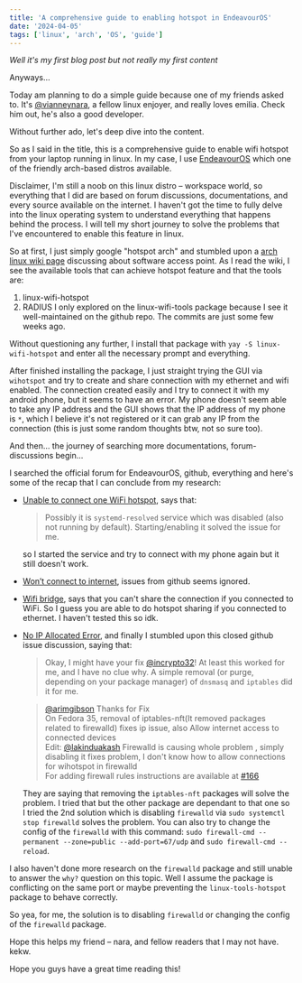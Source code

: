 ```yaml
---
title: 'A comprehensive guide to enabling hotspot in EndeavourOS'
date: '2024-04-05'
tags: ['linux', 'arch', 'OS', 'guide']
---
```


*Well it's my first blog post but not really my first content*

Anyways…

Today am planning to do a simple guide because one of my friends asked to. It's [@vianneynara](https://github.com/vianneynara), a fellow linux enjoyer, and really loves emilia. Check him out, he's also a good developer.

Without further ado, let's deep dive into the content.

So as I said in the title, this is a comprehensive guide to enable wifi hotspot from your laptop running in linux. In my case, I use [EndeavourOS](https://endeavouros.com/) which one of the friendly arch-based distros available.

Disclaimer, I'm still a noob on this linux distro – workspace world, so everything that I did are based on forum discussions, documentations, and every source available on the internet. I haven't got the time to fully delve into the linux operating system to understand everything that happens behind the process. I will tell my short journey to solve the problems that I've encountered to enable this feature in linux.

So at first, I just simply google "hotspot arch" and stumbled upon a [arch linux wiki page](https://wiki.archlinux.org/title/software_access_point) discussing about software access point. As I read the wiki, I see the available tools that can achieve hotspot feature and that the tools are:
1. linux-wifi-hotspot
2. RADIUS
I only explored on the linux-wifi-tools package because I see it well-maintained on the github repo. The commits are just some few weeks ago.

Without questioning any further, I install that package with `yay -S linux-wifi-hotspot` and enter all the necessary prompt and everything.

After finished installing the package, I just straight trying the GUI via `wihotspot` and try to create and share connection with my ethernet and wifi enabled. The connection created easily and I try to connect it with my android phone, but it seems to have an error. My phone doesn't seem able to take any IP address and the GUI shows that the IP address of my phone is `*`, which I believe it's not registered or it can grab any IP from the connection (this is just some random thoughts btw, not so sure too). 

And then…
the journey of searching more documentations, forum-discussions begin…

I searched the official forum for EndeavourOS, github, everything and here's some of the recap that I can conclude from my research:
- [Unable to connect one WiFi hotspot](https://forum.endeavouros.com/t/unable-to-connect-to-one-wifi-hotspot/31148/12), says that:
	> Possibly it is `systemd-resolved` service which was disabled (also not running by default). Starting/enabling it solved the issue for me.
	
	so I started the service and try to connect with my phone again but it still doesn't work.
- [Won’t connect to internet](https://github.com/lakinduakash/linux-wifi-hotspot/issues/260), issues from github seems ignored.
- [Wifi bridge](https://forum.endeavouros.com/t/wifi-bridge/21233), says that you can't share the connection if you connected to WiFi. So I guess you are able to do hotspot sharing if you connected to ethernet. I haven't tested this so idk.
- [No IP Allocated Error](https://github.com/lakinduakash/linux-wifi-hotspot/issues/209), and finally I stumbled upon this closed github issue discussion, saying that:
	> Okay, I might have your fix [@incrypto32](https://github.com/incrypto32)! At least this worked for me, and I have no clue why. A simple removal (or purge, depending on your package manager) of `dnsmasq` and `iptables` did it for me.

	> [@arimgibson](https://github.com/arimgibson) Thanks for Fix  
	On Fedora 35, removal of iptables-nft(It removed packages related to firewalld) fixes ip issue, also Allow internet access to connected devices  
	Edit: [@lakinduakash](https://github.com/lakinduakash) Firewalld is causing whole problem , simply disabling it fixes problem, I don't know how to allow connections for wihotspot in firewalld  
	For adding firewall rules instructions are available at [#166](https://github.com/lakinduakash/linux-wifi-hotspot/issues/166)

	They are saying that removing the `iptables-nft` packages will solve the problem. I tried that but the other package are dependant to that one so I tried the 2nd solution which is disabling `firewalld` via `sudo systemctl stop firewalld` solves the problem. You can also try to change the config of the `firewalld` with this command: `sudo firewall-cmd --permanent --zone=public --add-port=67/udp` and `sudo firewall-cmd --reload`. 

I also haven't done more research on the `firewalld` package and still unable to answer the `why?` question on this topic. Well I assume the package is conflicting on the same port or maybe preventing the `linux-tools-hotspot` package to behave correctly.

So yea, for me, the solution is to disabling `firewalld` or changing the config of the `firewalld` package.

Hope this helps my friend – nara, and fellow readers that I may not have. kekw. 

<CustomImage src="https://raw.githubusercontent.com/caesariodito/blog-posts/main/images/kekw.jpg" alt="Just Kekw" />

Hope you guys have a great time reading this!